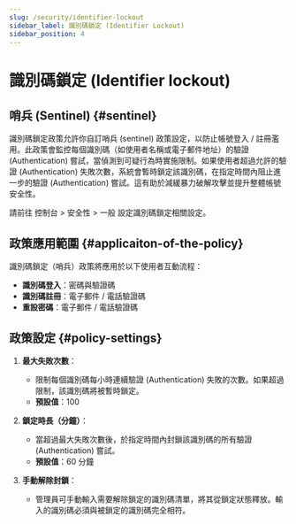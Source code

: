 ```yaml
---
slug: /security/identifier-lockout
sidebar_label: 識別碼鎖定 (Identifier Lockout)
sidebar_position: 4
---
```


# 識別碼鎖定 (Identifier lockout)

## 哨兵 (Sentinel) \{#sentinel}

識別碼鎖定政策允許你自訂哨兵 (sentinel) 政策設定，以防止帳號登入 / 註冊濫用。此政策會監控每個識別碼（如使用者名稱或電子郵件地址）的驗證 (Authentication) 嘗試，當偵測到可疑行為時實施限制。如果使用者超過允許的驗證 (Authentication) 失敗次數，系統會暫時鎖定該識別碼，在指定時間內阻止進一步的驗證 (Authentication) 嘗試。這有助於減緩暴力破解攻擊並提升整體帳號安全性。

請前往 <CloudLink to="/security/general"> 控制台 > 安全性 > 一般 </CloudLink> 設定識別碼鎖定相關設定。

## 政策應用範圍 \{#applicaiton-of-the-policy}

識別碼鎖定（哨兵）政策將應用於以下使用者互動流程：

- **識別碼登入**：密碼與驗證碼
- **識別碼註冊**：電子郵件 / 電話驗證碼
- **重設密碼**：電子郵件 / 電話驗證碼

## 政策設定 \{#policy-settings}

1. **最大失敗次數**：

   - 限制每個識別碼每小時連續驗證 (Authentication) 失敗的次數。如果超過限制，該識別碼將被暫時鎖定。
   - **預設值**：100

2. **鎖定時長（分鐘）**：

   - 當超過最大失敗次數後，於指定時間內封鎖該識別碼的所有驗證 (Authentication) 嘗試。
   - **預設值**：60 分鐘

3. **手動解除封鎖**：
   - 管理員可手動輸入需要解除鎖定的識別碼清單，將其從鎖定狀態釋放。輸入的識別碼必須與被鎖定的識別碼完全相符。
